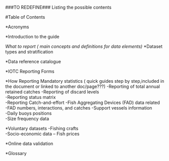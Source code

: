 
###TO REDEFINE### Listing the possible contents

#Table of Contents

*Acronyms	

*Introduction to the guide	

*What to report ( main concepts and definitions for data elements)
*
*Dataset types and stratification

*Data reference catalogue	

*IOTC Reporting Forms


*How Reporting Mandatory statistics ( quick guides step by step,included in the document or  linked to another doc/page???)
-Reporting of total annual retained catches
-Reporting of discard levels	
-Reporting status matrix	
-Reporting Catch-and-effort	
-Fish Aggregating Devices (FAD) data related	
  -FAD numbers, interactions, and catches
  -Support vessels information	
  -Daily buoys positions	
-Size frequency data	

*Voluntary datasets	
  -Fishing crafts 	
  -Socio-economic data – Fish prices 	


*Online data validation	

*Glossary
